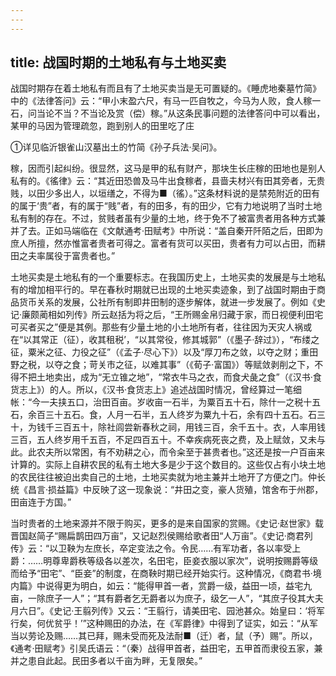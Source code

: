 ```yaml
---
---
---
```

title: 战国时期的土地私有与土地买卖
---



战国时期存在着土地私有而且有了土地买卖当是无可置疑的。《睡虎地秦墓竹简》中的《法律答问》云：“甲小末盈六尺，有马一匹自牧之，今马为人败，食人稼一石，问当论不当？不当论及赏（偿）稼。”从这条民事问题的法律答问中可以看出，某甲的马因为管理疏忽，跑到别人的田里吃了庄

①详见临沂银雀山汉墓出土的竹简《孙子兵法·吴问》。

稼，因而引起纠纷。很显然，这马是甲的私有财产，那块生长庄稼的田地也是别人私有的。《徭律》云：“其近田恐兽及马牛出食稼者，县啬夫材兴有田其旁者，无贵贱，以田少多出人，以垣缮之，不得为■（徭）。”这条材料说的是禁苑附近的田有的属于‘贵”者，有的属于“贱”者，有的田多，有的田少，它有力地说明了当时土地私有制的存在。不过，贫贱者虽有少量的土地，终于免不了被富贵者用各种方式兼并了去。正如马端临在《文献通考·田赋考》中所说：“盖自秦开阡陌之后，田即为庶人所擅，然亦惟富者贵者可得之。富者有货可以买田，贵者有力可以占田，而耕田之夫率属役于富贵者也。”

土地买卖是土地私有的一个重要标志。在我国历史上，土地买卖的发展是与土地私有的增加相平行的。早在春秋时期就已出现的土地买卖迹象，到了战国时期由于商品货币关系的发展，公社所有制即井田制的逐步解体，就进一步发展了。例如《史记·廉颇蔺相如列传》所云赵括为将之后，“王所赐金帛归藏于家，而日视便利田宅可买者买之”便是其例。那些有少量土地的小土地所有者，往往因为天灾人祸或在“以其常正（征），收其租税’，“以其常役，修其城郭”（《墨子·辞过》），“布缕之征，粟米之征、力役之征”（《孟子·尽心下》）以及“厚刀布之敛，以夺之财；重田野之税，以夺之食；苛关市之征，以难其事”（《荀子·富国》）等赋敛剥削之下，不得不把土地卖出，成为“无立锥之地”，“常衣牛马之衣，而食犬彘之食”（《汉书·食货志上》）的人。所以，《汉书·食货志上》追述战国时情况，曾经算过一笔细帐：“今一夫挟五口，治田百亩。岁收亩一石半，为粟百五十石，除什一之税十五石，余百三十五石。食，人月一石半，五人终岁为粟九十石，余有四十五石。石三十，为钱千三百五十，除社闾尝新春秋之祠，用钱三百，余千五十。衣，人率用钱三百，五人终岁用千五百，不足四百五十。不幸疾病死丧之费，及上赋敛，又未与此。此农夫所以常困，有不劝耕之心，而令籴至于甚贵者也。”这还是按一户百亩来计算的。实际上自耕农民的私有土地大多是少于这个数目的。这些仅占有小块土地的农民往往被迫出卖自己的土地，土地买卖就为地主兼并土地开了方便之门。仲长统《昌言·损益篇》中反映了这一现象说：“井田之变，豪人货殖，馆舍布于州郡，田亩连于方国。”

当时贵者的土地来源并不限于购买，更多的是来自国家的赏赐。《史记·赵世家》载晋国赵简子“赐扁鹊田四万亩”，又记赵烈侯赐给歌者田“人万亩”。《史记·商君列传》云：“以卫鞅为左庶长，卒定变法之令。令民……有军功者，各以率受上爵：……明尊卑爵秩等级各以差次，名田宅，臣妾衣服以家次”，说明按赐爵等级而给予“田宅”、“臣妾”的制度，在商鞅时期已经开始实行。这种情况，《商君书·境内篇》中说得更为明白，如云：“能得甲首一者，赏爵一级，益田一顷，益宅九亩，一除庶子一人”；“其有爵者乞无爵者以为庶子，级乞一人”，“其庶子役其大夫月六日”。《史记·王翦列传》又云：“王翦行，请美田宅、园池甚众。始皇曰：‘将军行矣，何优贫乎！’”这种赐田的办法，在《军爵律》中得到了证实，如云：“从军当以劳论及赐……其已拜，赐未受而死及法耐■（迁）者，鼠（予）赐”。所以，《通考·田赋考》引吴氏语云：“（秦）战得甲首者，益田宅，五甲首而隶役五家，兼并之患自此起。民田多者以千亩为畔，无复限矣。”